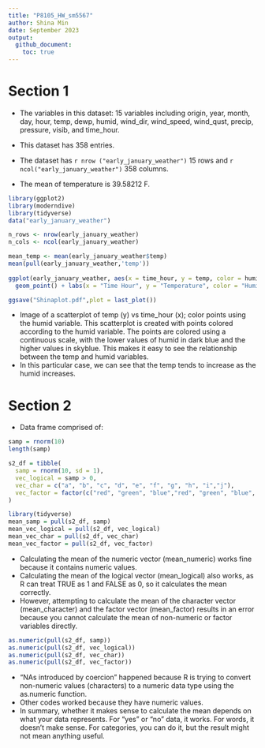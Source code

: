 ```yaml
---
title: "P8105_HW_sm5567"
author: Shina Min
date: September 2023
output:
  github_document:
    toc: true
---
```



# Section 1

* The variables in this dataset: 15 variables including origin, year, month, day, hour, temp, dewp, humid, wind_dir, wind_speed, wind_qust, precip, pressure, visib, and time_hour. 

* This dataset has 358 entries. 

* The dataset has `r nrow ("early_january_weather")` 15 rows and
`r ncol("early_january_weather")` 358 columns.

* The mean of temperature is 39.58212 F.


```r

library(ggplot2)
library(moderndive)
library(tidyverse)
data("early_january_weather")

n_rows <- nrow(early_january_weather)
n_cols <- ncol(early_january_weather)

mean_temp <- mean(early_january_weather$temp) 
mean(pull(early_january_weather,'temp'))
     
ggplot(early_january_weather, aes(x = time_hour, y = temp, color = humid)) + 
  geom_point() + labs(x = "Time Hour", y = "Temperature", color = "Humidity")

ggsave("Shinaplot.pdf",plot = last_plot())

```

* Image of a scatterplot of temp (y) vs time_hour (x); color points using the humid variable. This scatterplot is created with points colored according to the humid variable. The points are colored using a continuous scale, with the lower values of humid in dark blue and the higher values in skyblue. This makes it easy to see the relationship between the temp and humid variables.
* In this particular case, we can see that the temp tends to increase as the humid increases.


# Section 2

* Data frame comprised of: 

```r
samp = rnorm(10)
length(samp)

s2_df = tibble(
  samp = rnorm(10, sd = 1),
  vec_logical = samp > 0,
  vec_char = c("a", "b", "c", "d", "e", "f", "g", "h", "i","j"),
  vec_factor = factor(c("red", "green", "blue","red", "green", "blue", "red","green","blue", "red"))
)
```


```r

library(tidyverse)
mean_samp = pull(s2_df, samp)
mean_vec_logical = pull(s2_df, vec_logical)
mean_vec_char = pull(s2_df, vec_char)
mean_vec_factor = pull(s2_df, vec_factor)

```


* Calculating the mean of the numeric vector (mean_numeric) works fine because it contains numeric values.
* Calculating the mean of the logical vector (mean_logical) also works, as R can treat TRUE as 1 and FALSE as 0, so it calculates the mean correctly.
* However, attempting to calculate the mean of the character vector (mean_character) and the factor vector (mean_factor) results in an error because you cannot calculate the mean of non-numeric or factor variables directly.


```r

as.numeric(pull(s2_df, samp))
as.numeric(pull(s2_df, vec_logical))
as.numeric(pull(s2_df, vec_char))
as.numeric(pull(s2_df, vec_factor))

```


* "NAs introduced by coercion" happened because R is trying to convert non-numeric values (characters) to a numeric data type using the as.numeric function.
* Other codes worked because they have numeric values. 
* In summary, whether it makes sense to calculate the mean depends on what your data represents. For "yes" or "no" data, it works. For words, it doesn't make sense. For categories, you can do it, but the result might not mean anything useful.


